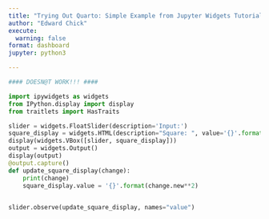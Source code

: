 ```yaml
---
title: "Trying Out Quarto: Simple Example from Jupyter Widgets Tutorial"
author: "Edward Chick"
execute:
  warning: false
format: dashboard
jupyter: python3

---
```

```python

#### DOESN@T WORK!!! ####

import ipywidgets as widgets
from IPython.display import display
from traitlets import HasTraits

slider = widgets.FloatSlider(description='Input:')
square_display = widgets.HTML(description="Square: ", value='{}'.format(slider.value**2))
display(widgets.VBox([slider, square_display]))
output = widgets.Output()
display(output)
@output.capture()
def update_square_display(change):
    print(change)
    square_display.value = '{}'.format(change.new**2)

    
slider.observe(update_square_display, names="value")
```